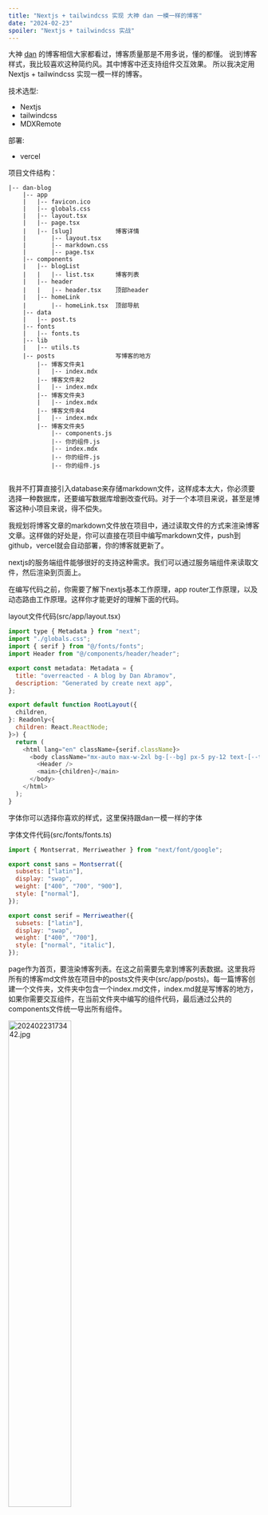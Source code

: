 ```yaml
---
title: "Nextjs + tailwindcss 实现 大神 dan 一模一样的博客"
date: "2024-02-23"
spoiler: "Nextjs + tailwindcss 实战"
---
```


大神 [dan](https://overreacted.io/) 的博客相信大家都看过，博客质量那是不用多说，懂的都懂。 说到博客样式，我比较喜欢这种简约风。其中博客中还支持组件交互效果。 所以我决定用 Nextjs + tailwindcss 实现一模一样的博客。

技术选型:

- Nextjs
- tailwindcss
- MDXRemote

部署:

- vercel

项目文件结构：

```tsx
|-- dan-blog
    |-- app
    |   |-- favicon.ico
    |   |-- globals.css
    |   |-- layout.tsx
    |   |-- page.tsx
    |   |-- [slug]            博客详情
    |       |-- layout.tsx
    |       |-- markdown.css
    |       |-- page.tsx
    |-- components
    |   |-- blogList
    |   |   |-- list.tsx      博客列表
    |   |-- header
    |   |   |-- header.tsx    顶部header
    |   |-- homeLink
    |       |-- homeLink.tsx  顶部导航
    |-- data
    |   |-- post.ts
    |-- fonts
    |   |-- fonts.ts
    |-- lib
    |   |-- utils.ts
    |-- posts                 写博客的地方
        |-- 博客文件夹1
        |   |-- index.mdx
        |-- 博客文件夹2
        |   |-- index.mdx
        |-- 博客文件夹3
        |   |-- index.mdx
        |-- 博客文件夹4
        |   |-- index.mdx
        |-- 博客文件夹5
            |-- components.js
            |-- 你的组件.js
            |-- index.mdx
            |-- 你的组件.js
            |-- 你的组件.js


```

我并不打算直接引入database来存储markdown文件，这样成本太大，你必须要选择一种数据库，还要编写数据库增删改查代码。对于一个本项目来说，甚至是博客这种小项目来说，得不偿失。

我规划将博客文章的markdown文件放在项目中，通过读取文件的方式来渲染博客文章。这样做的好处是，你可以直接在项目中编写markdown文件，push到github，vercel就会自动部署，你的博客就更新了。

nextjs的服务端组件能够很好的支持这种需求。我们可以通过服务端组件来读取文件，然后渲染到页面上。

在编写代码之前，你需要了解下nextjs基本工作原理，app router工作原理，以及动态路由工作原理。这样你才能更好的理解下面的代码。

layout文件代码(src/app/layout.tsx)

```js
import type { Metadata } from "next";
import "./globals.css";
import { serif } from "@/fonts/fonts";
import Header from "@/components/header/header";

export const metadata: Metadata = {
  title: "overreacted - A blog by Dan Abramov",
  description: "Generated by create next app",
};

export default function RootLayout({
  children,
}: Readonly<{
  children: React.ReactNode;
}>) {
  return (
    <html lang="en" className={serif.className}>
      <body className="mx-auto max-w-2xl bg-[--bg] px-5 py-12 text-[--text]">
        <Header />
        <main>{children}</main>
      </body>
    </html>
  );
}

```

字体你可以选择你喜欢的样式，这里保持跟dan一模一样的字体

字体文件代码(src/fonts/fonts.ts)

```js
import { Montserrat, Merriweather } from "next/font/google";

export const sans = Montserrat({
  subsets: ["latin"],
  display: "swap",
  weight: ["400", "700", "900"],
  style: ["normal"],
});

export const serif = Merriweather({
  subsets: ["latin"],
  display: "swap",
  weight: ["400", "700"],
  style: ["normal", "italic"],
});
```

page作为首页，要渲染博客列表。在这之前需要先拿到博客列表数据。这里我将所有的博客md文件放在项目中的posts文件夹中(src/app/posts)。每一篇博客创建一个文件夹，文件夹中包含一个index.md文件，index.md就是写博客的地方，如果你需要交互组件，在当前文件夹中编写的组件代码，最后通过公共的components文件统一导出所有组件。

<img
  src="https://p3-juejin.byteimg.com/tos-cn-i-k3u1fbpfcp/27a52772868943ccac024e53b88dff1d~tplv-k3u1fbpfcp-jj-mark:0:0:0:0:q75.image#?w=768&h=696&s=70735&e=jpg&b=04050a"
  alt="20240223173442.jpg"
  width="50%"
/>

page文件代码(src/app/page.tsx)

```js
import BlogList from "@/components/blogList/list";

export default function Home() {
  return <BlogList />;
}
```

这里我将component单独抽离到app路径外，你可以更好的管理你的组件。app文件下的文件都是页面文件。这样划分，职责功能更加清晰。

BlogList组件(src/components/blogList/list.tsx)

```js
export default async function BlogList() {
  return <div className="relative -top-[10px] flex flex-col gap-8">...</div>;
}
```

接下来就需要获取博客列表数据，新建data文件夹(src/app/data/post.ts)，这里集中处理读取博客文章详情。

读取全部文章数据：

```js
export const getAllPostsMeta = async () => {
  // 获取到src/posts/下所有文件
  const dirs = fs
    .readdirSync(rootDirectory, { withFileTypes: true })
    .filter((entry) => entry.isDirectory())
    .map((entry) => entry.name);

  // 解析文章数据，拿到标题、日期、简介
  let datas = await Promise.all(
    dirs.map(async (dir) => {
      const { meta, content } = await getPostBySlug(dir);
      return { meta, content };
    }),
  );

  // 文章日期排序，最新的在最前面
  datas.sort((a, b) => {
    return Date.parse(a.meta.date) < Date.parse(b.meta.date) ? 1 : -1;
  });
  return datas;
};
```

```js
export const getPostBySlug = async (dir: string) => {
  const filePath = path.join(rootDirectory, dir, "/index.mdx");

  const fileContent = fs.readFileSync(filePath, { encoding: "utf8" });

  // gray-matter库是一个解析markdown内容，可以拿到markdown文件的meta信息和content内容
  const { data } = matter(fileContent);

	// 如果文件名是中文，转成拼音
  const id = isChinese(dir)
    ? pinyin(dir, {
        toneType: "none",
        separator: "-",
      })
    : dir;

  return {
    meta: { ...data, slug: dir, id },
    content: fileContent,
  } as PostDetail;
};
```

补全BlogList组件逻辑

```js
export default async function BlogList() {
  const posts = await getAllPostsMeta();

  return (
    <div className="relative -top-[10px] flex flex-col gap-8">
      {posts.map((item) => {
        return (
          <Link
            className="block scale-100 py-4 hover:scale-[1.005] active:scale-100"
            key={item.meta.id}
            href={"/" + item.meta.slug + "/"}
          >
            <article>
              <PostTitle post={item} />
              <p className="text-[13px] text-gray-700 dark:text-gray-300">
                {new Date(item.meta.date).toLocaleDateString("cn", {
                  day: "2-digit",
                  month: "2-digit",
                  year: "numeric",
                })}
              </p>
              <p className="mt-1">{item.meta.spoiler}</p>
            </article>
          </Link>
        );
      })}
    </div>
  );
}
```

<img
  src="https://p3-juejin.byteimg.com/tos-cn-i-k3u1fbpfcp/972a9f40674e44fdb21cdd08f82b7738~tplv-k3u1fbpfcp-jj-mark:0:0:0:0:q75.image#?w=1462&h=1752&s=206282&e=jpg&b=292c35"
  alt="20240223174210.jpg"
  width="50%"
/>

你会发现博客标题颜色随着文章顺序变化，实现这个功能，单独抽离PostTitle组件：这里的逻辑并不是唯一，你可以根据自己的需求来实现你自己喜欢的颜色。主要逻辑就是`--lightLink` `--darkLink` 这两个css变量，你可以根据不同的逻辑来设置这两个变量的值。其中`--lightLink` `--darkLink`分别是日间/暗黑模式的变量，你可以根据你的需求来设置。

```js
import Color from "colorjs.io";

function PostTitle({ post }: { post: PostDetail }) {
  let lightStart = new Color("lab(63 59.32 -1.47)");
  let lightEnd = new Color("lab(33 42.09 -43.19)");
  let lightRange = lightStart.range(lightEnd);
  let darkStart = new Color("lab(81 32.36 -7.02)");
  let darkEnd = new Color("lab(78 19.97 -36.75)");
  let darkRange = darkStart.range(darkEnd);
  let today = new Date();
  let timeSinceFirstPost = (
    today.valueOf() - new Date(2018, 10, 30).valueOf()
  ).valueOf();
  let timeSinceThisPost = (
    today.valueOf() - new Date(post.meta.date).valueOf()
  ).valueOf();
  let staleness = timeSinceThisPost / timeSinceFirstPost;

  return (
    <h2
      className={[
        sans.className,
        "text-[28px] font-black",
        "text-[--lightLink] dark:text-[--darkLink]",
      ].join(" ")}
      style={{
        // @ts-ignore
        "--lightLink": lightRange(staleness).toString(),
        "--darkLink": darkRange(staleness).toString(),
      }}
    >
      {post.meta.title}
    </h2>
  );
}

```

首页博客列表实现完了，接下来就是博客详情页面，渲染mdx文件内容，首推nextjs官方的MDXRemote组件，最重要的就是它支持引入自己编写的组件，这样就可以实现博客中的组件交互效果。

博客详情是nextjs动态路由最好的应用场景，你可以通过动态路由来渲染不同的博客详情页面。创建动态路由文件(src/app/[slug]/layout.tsx)。博客详情作为新页面自然是必须layout包裹的，所以在这里引入layout组件。

```js
import HomeLink from "@/components/homeLink/homeLink";

export default function DetailLayout({
  children,
}: {
  children: React.ReactNode;
}) {
  return (
    <>
      {children}
      <footer className="mt-12">

        <HomeLink />
      </footer>
    </>
  );
}

```

HomeLink组件没有关键逻辑，不用关心。

博客详情页面代码(src/app/[slug]/page.tsx)

```js
import { getAllPostsMeta, getPost } from "@/data/post";
import { MDXRemote } from "next-mdx-remote/rsc";
// 美化代码，支持代码颜色主题
import rehypePrettyCode from "rehype-pretty-code";
// 支持数学公式
import remarkMath from "remark-math";
import rehypeKatex from "rehype-katex";
import { sans } from "@/fonts/fonts";
import "./markdown.css";
import { getPostWords, readingTime } from "@/lib/utils";

export async function generateStaticParams() {
  const metas = await getAllPostsMeta();
  return metas.map((post) => {
    return { slug: post.meta.slug };
  });
}

export default async function PostPage({
  params,
}: {
  params: { slug: string };
}) {
  // 获取文章详情
  const post = await getPost(params.slug);
  let postComponents = {};

 // 提取自己编写的组件
  try {
    postComponents = await import(
      "../../posts/" + params.slug + "/components.js"
    );
  } catch (e: any) {
    if (!e || e.code !== "MODULE_NOT_FOUND") {
      throw e;
    }
  }

  const words = getPostWords(post.content);
  const readTime = readingTime(words);

  return (
    <article>
      <h1
        className={[
          sans.className,
          "text-[40px] font-black leading-[44px] text-[--title]",
        ].join(" ")}
      >
        {post.meta.title}
      </h1>
      <p className="mb-6 mt-2 text-[13px] text-gray-700 dark:text-gray-300">
        {new Date(post.meta.date).toLocaleDateString("cn", {
          day: "2-digit",
          month: "2-digit",
          year: "numeric",
        })}
      </p>

      <p className="mt-2 text-[13px] text-gray-700 dark:text-gray-300">
        字数：{words}
      </p>
      <p className="mt-2 text-[13px] text-gray-700 dark:text-gray-300">
        预计阅读时间：{readTime}分钟
      </p>
      <div className="markdown mt-10">
        <MDXRemote
          source={post?.content || ""}
          // 关键：导入组件之后，博客文章才会有组件交互效果
          components={{
            ...postComponents,
          }}
          options={{
            parseFrontmatter: true,
            mdxOptions: {
              // @ts-ignore
              remarkPlugins: [remarkMath],
              rehypePlugins: [
                // @ts-ignore
                rehypeKatex,
                [
                  // @ts-ignore
                  rehypePrettyCode,
                  {
                    theme: "material-theme-palenight",
                  },
                ],
              ],
            },
          }}
        />
      </div>
    </article>
  );
}

```

在BlogList组件中，我们使用`Link`组件包裹所有内容，并设置`href`属性为`"/" + item.meta.slug + "/"`，这样就可以通过动态路由来渲染不同的博客详情页面。

```js
<Link
	href={"/" + item.meta.slug + "/"}
>
```

函数generateStaticParams 函数可以与动态路由段结合使用，在构建时静态生成路由，而不是在请求时按需生成路由。这样可以提高页面加载速度。

获取文章详情方法(src/data/posts.ts)

```js
export async function getPost(slug: string) {
  const posts = await getAllPostsMeta();
  if (!slug) throw new Error("not found");
  const post = posts.find((post) => post.meta.slug === slug);
  if (!post) {
    throw new Error("not found");
  }
  return post;
}
```

提取自己编写的组件，丢给MDXRomote组件。

```js
  try {
    postComponents = await import(
      "../../posts/" + params.slug + "/components.js"
    );
  } catch (e: any) {
    if (!e || e.code !== "MODULE_NOT_FOUND") {
      throw e;
    }
  }
```

文章markdown渲染美化css

```css
.markdown {
  line-height: 28px;
  --path: none;
  --radius-top: 12px;
  --radius-bottom: 12px;
  --padding-top: 1rem;
  --padding-bottom: 1rem;
}

.markdown p {
  @apply pb-8;
}

.markdown a {
  @apply border-b-[1px] border-[--link] text-[--link];
}

.markdown hr {
  @apply pt-8 opacity-60 dark:opacity-10;
}

.markdown h2 {
  @apply mt-2 pb-8 text-3xl font-bold;
}

.markdown h3 {
  @apply mt-2 pb-8 text-2xl font-bold;
}

.markdown h4 {
  @apply mt-2 pb-8 text-xl font-bold;
}

.markdown :not(pre) > code {
  border-radius: 10px;
  background: var(--inlineCode-bg);
  color: var(--inlineCode-text);
  padding: 0.15em 0.2em 0.05em;
  white-space: normal;
}

.markdown pre {
  @apply -mx-4 mb-8 overflow-y-auto p-4 text-sm;
  clip-path: var(--path);
  border-top-right-radius: var(--radius-top);
  border-top-left-radius: var(--radius-top);
  border-bottom-right-radius: var(--radius-bottom);
  border-bottom-left-radius: var(--radius-bottom);
  padding-top: var(--padding-top);
  padding-bottom: var(--padding-bottom);
}

.markdown pre code {
  width: auto;
}

.markdown blockquote {
  @apply relative -left-2 -ml-4 mb-8 pl-4;
  font-style: italic;
  border-left: 3px solid hsla(0, 0%, 0%, 0.9);
  border-left-color: inherit;
  opacity: 0.8;
}

.markdown blockquote p {
  margin: 0;
  padding: 0;
}

.markdown p img {
  margin-bottom: 0;
}

.markdown ul {
  margin-top: 0;
  padding-bottom: 0;
  padding-left: 0;
  padding-right: 0;
  padding-top: 0;
  margin-bottom: 1.75rem;
  list-style-position: outside;
  list-style-image: none;
  list-style: disc;
}

.markdown li {
  margin-bottom: calc(1.75rem / 2);
}

.markdown img {
  @apply mb-8;
  max-width: 100%;
}

.markdown pre [data-highlighted-line] {
  margin-left: -16px;
  padding-left: 12px;
  border-left: 4px solid #ffa7c4;
  background-color: #022a4b;
  display: block;
  padding-right: 1em;
}
```

至此逻辑已经全部完成，这个博客项目还比较简答。 其核心逻辑就是 读取markdown文件-MDXRemote组件渲染mdx文件内容。MDXRemote组件还支持丰富的插件功能，数学公式、图标展示。感兴趣的同学可以扩展。

完整代码在: [blog](https://github.com/sunshineLixun/dan-blog)
